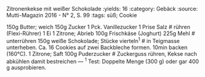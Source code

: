 Zitronenkekse mit weißer Schokolade
:yields: 16
:category: Gebäck
:source: Mutti-Magazin 2016 - N° 2,  S. 99
:tags: süß; Cookie

150g Butter; weich
150g Zucker
1 Pck. Vanillezucker
1 Prise Salz
# rühren (Flexi-Rührer)
1 Ei
1 Zitrone; Abrieb
100g Frischkäse (Joghurt)
225g Mehl
# unterrühren
150g weiße Schokolade; Stücke vierteln^1^
# in Teigmasse unterheben.
  Ca. 16 Cookies auf zwei Backbleche formen. 10min backen (160°C).
1 Zitrone; Saft
100g  Puderzucker
# Zuckerguss rühren, Kekse nach abkühlen damit bestreichen
---
^1^ Test: Doppelte Menge (300 g) oder gar 400 g ausprobieren.

